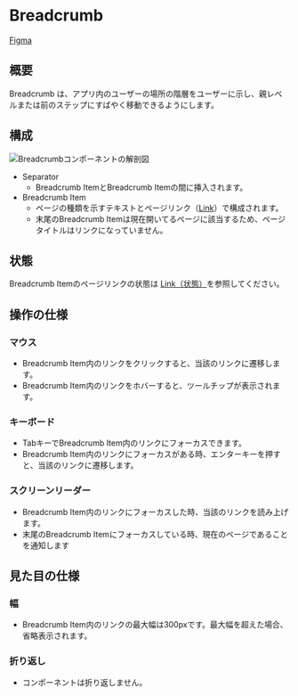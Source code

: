 

<Meta title="Components/Breadcrumb" of={BreadcrumbStories} />

# Breadcrumb

[Figma](https://www.figma.com/file/0EL4UsBtC46KFG7WkKreiYi5/%F0%9F%8E%A8--%F0%9F%92%BB--kintone-UI-Design-Components?node-id=9410%3A69638)

## 概要

Breadcrumb は、アプリ内のユーザーの場所の階層をユーザーに示し、親レベルまたは前のステップにすばやく移動できるようにします。

## 構成

<img src={anatomy} alt="Breadcrumbコンポーネントの解剖図" />

- Separator
  - Breadcrumb ItemとBreadcrumb Itemの間に挿入されます。
- Breadcrumb Item
  - ページの種類を示すテキストとページリンク（[Link](?path=/docs/components-link--docs)）で構成されます。
  - 末尾のBreadcrumb Itemは現在開いてるページに該当するため、ページタイトルはリンクになっていません。

## 状態

Breadcrumb Itemのページリンクの状態は [Link（状態）](?path=/docs/components-link--docs#状態)を参照してください。

## 操作の仕様

### マウス

- Breadcrumb Item内のリンクをクリックすると、当該のリンクに遷移します。
- Breadcrumb Item内のリンクをホバーすると、ツールチップが表示されます。

### キーボード

- TabキーでBreadcrumb Item内のリンクにフォーカスできます。
- Breadcrumb Item内のリンクにフォーカスがある時、エンターキーを押すと、当該のリンクに遷移します。

### スクリーンリーダー

- Breadcrumb Item内のリンクにフォーカスした時、当該のリンクを読み上げます。
- 末尾のBreadcrumb Itemにフォーカスしている時、現在のページであることを通知します

## 見た目の仕様

### 幅

- Breadcrumb Item内のリンクの最大幅は300pxです。最大幅を超えた場合、省略表示されます。

### 折り返し

- コンポーネントは折り返しません。

<Stories />

